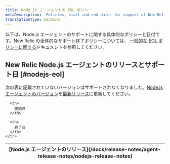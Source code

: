 ```yaml
---
title: Node.js エージェントの EOL ポリシー
metaDescription: 'Policies, start and end dates for support of New Relic Node.js agent releases.'
translationType: machine
---
```


以下は、Node.js エージェントのサポートに関する具体的なポリシーと日付です。New Relic の全体的なサポート終了ポリシーについては、 [一般的な EOL ポリシーに関する](/docs/licenses/end-of-life/notification-changes-new-relic-saas-features-distributed-software/)ドキュメントを参照してください。

## New Relic Node.js エージェントのリリースとサポート日 [#nodejs-eol]

次の表に記載されていないバージョンはサポートされなくなりました。[Node.js エージェントのバージョン](/docs/apm/agents/nodejs-agent/installation-configuration/update-nodejs-agent)を[最新リリース](/docs/release-notes/agent-release-notes/nodejs-release-notes)に更新してください。

<table>
  <thead>
    <tr>
      <th>
        [Node.js エージェントのリリース](/docs/release-notes/agent-release-notes/nodejs-release-notes)
      </th>

      <th>
        開始日
      </th>

      <th>
        終了日
      </th>
    </tr>
  </thead>
  <EolPage agent="nodejs" locale="ja" />
</table>
